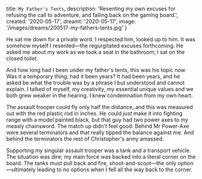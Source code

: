   title: `My Father's Tents`,
  description: 'Resenting my own excuses for refusing the call to adventure, and falling back on the gaming board.',
  created: '2020-05-17',
  dreamt: '2020-05-17',
  image: '/images/dreams/200517-my-fathers-tents.jpg'
}

He sat me down for a private word.
I respected him, looked up to him.
It was somehow myself I resented—the regurgitated excuses forthcoming.
He asked me about my work as we took a seat in the bathroom; I sat on the closed toilet.

And how long had I been under my father's tents, this was his topic now.
Was it a temporary thing, had it been years?
It had been years, and he asked be what the trouble was by a phrase I but understood and cannot explain.
I talked of myself, my creativity, my essential unique values and we both grew weaker in the hearing.
I knew condemnation from my own heart.




The assault trooper could fly only half the distance, and this was measured out with the red plastic rod in inches.
He could _just_ make it into fighting range with a model painted black, but that guy had two power axes to my measly chainsword.
The match up didn't feel good.
Behind Mr Power-Axe were several terminators and that really tipped the balance against me.
And behind the terminators the rest of Christopher's army amassed.

Supporting my singular assault trooper was a tank and a transport vehicle.
The situation was dire; my main force was backed into a literal corner on the board.
The tanks must pull back and fire, shoot-and-scoot—the only option—ultimately leading to no options when I fell all the way back to the corner.